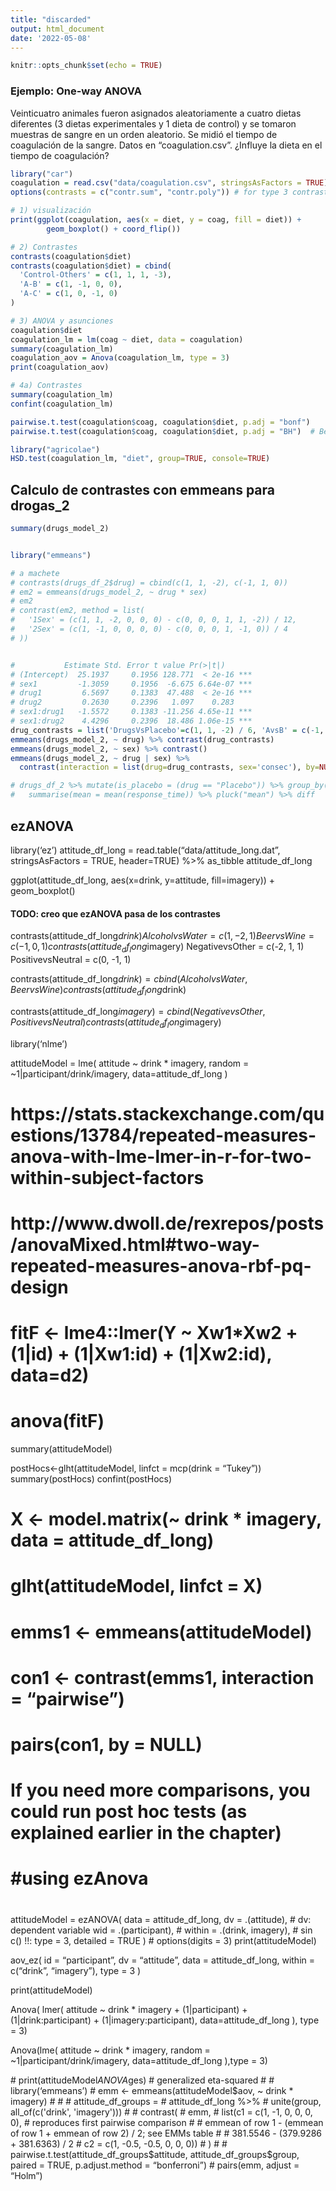 ```yaml
---
title: "discarded"
output: html_document
date: '2022-05-08'
---
```


```r
knitr::opts_chunk$set(echo = TRUE)
```


### Ejemplo: One-way ANOVA
Veinticuatro animales fueron asignados aleatoriamente a cuatro dietas diferentes
(3 dietas experimentales y 1 dieta de control) y se tomaron muestras de sangre
en un orden aleatorio. Se midió el tiempo de coagulación de la sangre. Datos en 
"coagulation.csv". ¿Influye la dieta en el tiempo de coagulación?

```r
library("car")
coagulation = read.csv("data/coagulation.csv", stringsAsFactors = TRUE)
options(contrasts = c("contr.sum", "contr.poly")) # for type 3 contrast
```

```r
# 1) visualización
print(ggplot(coagulation, aes(x = diet, y = coag, fill = diet)) +
        geom_boxplot() + coord_flip())
```

```r
# 2) Contrastes
contrasts(coagulation$diet)
contrasts(coagulation$diet) = cbind(
  'Control-Others' = c(1, 1, 1, -3), 
  'A-B' = c(1, -1, 0, 0), 
  'A-C' = c(1, 0, -1, 0)
)
```


```r
# 3) ANOVA y asunciones
coagulation$diet
coagulation_lm = lm(coag ~ diet, data = coagulation)
summary(coagulation_lm)
coagulation_aov = Anova(coagulation_lm, type = 3)
print(coagulation_aov)
```

```r
# 4a) Contrastes
summary(coagulation_lm)
confint(coagulation_lm)
```


```r
pairwise.t.test(coagulation$coag, coagulation$diet, p.adj = "bonf")
pairwise.t.test(coagulation$coag, coagulation$diet, p.adj = "BH")  # Benjamini–Hochberg
```

```r
library("agricolae")
HSD.test(coagulation_lm, "diet", group=TRUE, console=TRUE)
```

## Calculo de contrastes con emmeans para drogas_2
```r
summary(drugs_model_2)


library("emmeans")

# a machete
# contrasts(drugs_df_2$drug) = cbind(c(1, 1, -2), c(-1, 1, 0))
# em2 = emmeans(drugs_model_2, ~ drug * sex)
# em2
# contrast(em2, method = list(
#   '1Sex' = (c(1, 1, -2, 0, 0, 0) - c(0, 0, 0, 1, 1, -2)) / 12, 
#   '2Sex' = (c(1, -1, 0, 0, 0, 0) - c(0, 0, 0, 1, -1, 0)) / 4
# ))


#           Estimate Std. Error t value Pr(>|t|)    
# (Intercept)  25.1937     0.1956 128.771  < 2e-16 ***
# sex1         -1.3059     0.1956  -6.675 6.64e-07 ***
# drug1         6.5697     0.1383  47.488  < 2e-16 ***
# drug2         0.2630     0.2396   1.097    0.283    
# sex1:drug1   -1.5572     0.1383 -11.256 4.65e-11 ***
# sex1:drug2    4.4296     0.2396  18.486 1.06e-15 ***
drug_contrasts = list('DrugsVsPlacebo'=c(1, 1, -2) / 6, 'AvsB' = c(-1, 1, 0))
emmeans(drugs_model_2, ~ drug) %>% contrast(drug_contrasts)
emmeans(drugs_model_2, ~ sex) %>% contrast()
emmeans(drugs_model_2, ~ drug | sex) %>%
  contrast(interaction = list(drug=drug_contrasts, sex='consec'), by=NULL)

# drugs_df_2 %>% mutate(is_placebo = (drug == "Placebo")) %>% group_by(is_placebo) %>% 
#   summarise(mean = mean(response_time)) %>% pluck("mean") %>% diff
```

## ezANOVA
library('ez')
attitude_df_long = read.table("data/attitude_long.dat", stringsAsFactors = TRUE, header=TRUE) %>% as_tibble
attitude_df_long


ggplot(attitude_df_long, aes(x=drink, y=attitude, fill=imagery)) + 
  geom_boxplot()


#### TODO: creo que ezANOVA pasa de los contrastes
contrasts(attitude_df_long$drink)
AlcoholvsWater = c(1, -2, 1)
BeervsWine = c(-1, 0, 1)
contrasts(attitude_df_long$imagery)
NegativevsOther = c(-2, 1, 1)
PositivevsNeutral = c(0, -1, 1)


contrasts(attitude_df_long$drink) = cbind(AlcoholvsWater, BeervsWine)
contrasts(attitude_df_long$drink)

contrasts(attitude_df_long$imagery) = cbind(NegativevsOther, PositivevsNeutral)
contrasts(attitude_df_long$imagery)

library('nlme')

attitudeModel = lme(
  attitude ~ drink * imagery, 
  random = ~1|participant/drink/imagery,
  data=attitude_df_long
)

# https://stats.stackexchange.com/questions/13784/repeated-measures-anova-with-lme-lmer-in-r-for-two-within-subject-factors
# http://www.dwoll.de/rexrepos/posts/anovaMixed.html#two-way-repeated-measures-anova-rbf-pq-design
# fitF <- lme4::lmer(Y ~ Xw1*Xw2 + (1|id) + (1|Xw1:id) + (1|Xw2:id), data=d2)
# anova(fitF)

summary(attitudeModel)

postHocs<-glht(attitudeModel, linfct = mcp(drink = "Tukey"))
summary(postHocs)
confint(postHocs)

# X <- model.matrix(~ drink * imagery, data = attitude_df_long)
# glht(attitudeModel, linfct = X)

# emms1 <- emmeans(attitudeModel)
# con1 <- contrast(emms1, interaction = "pairwise")
# pairs(con1, by = NULL)


# If you need more comparisons, you could run post hoc tests (as explained earlier in the chapter)

# #using ezAnova
# 
attitudeModel = ezANOVA(
  data = attitude_df_long,
  dv = .(attitude),  # dv: dependent variable
  wid = .(participant), #
  within = .(drink, imagery),  # sin c() !!:
  type = 3,
  detailed = TRUE
)
# options(digits = 3)
print(attitudeModel)

aov_ez(
  id = "participant", 
  dv = "attitude",
  data = attitude_df_long, 
  within = c("drink", "imagery"), 
  type = 3
)


print(attitudeModel)

Anova(
  lmer(
    attitude ~ drink * imagery + (1|participant) + (1|drink:participant) + (1|imagery:participant),
    data=attitude_df_long
  ), type = 3)

Anova(lme(
  attitude ~ drink * imagery, 
  random = ~1|participant/drink/imagery,
  data=attitude_df_long
),type = 3)




  # print(attitudeModel$ANOVA$ges) # generalized eta-squared
# 
# library('emmeans')
# emm <- emmeans(attitudeModel$aov,  ~ drink * imagery)
# 
# 
# attitude_df_groups = 
#   attitude_df_long %>% 
#   unite(group, all_of(c('drink', 'imagery')))
# 
# contrast(
#   emm, 
#   list(c1 = c(1, -1, 0, 0, 0, 0), # reproduces first pairwise comparison
#        # emmean of row 1 - (emmean of row 1 + emmean of row 2) / 2; see EMMs table
#        # 381.5546 - (379.9286 + 381.6363) / 2
#        c2 = c(1, -0.5, -0.5, 0, 0, 0))
#  )
# 
# pairwise.t.test(attitude_df_groups$attitude, attitude_df_groups$group, paired = TRUE, p.adjust.method = "bonferroni")
# pairs(emm, adjust = "Holm")


